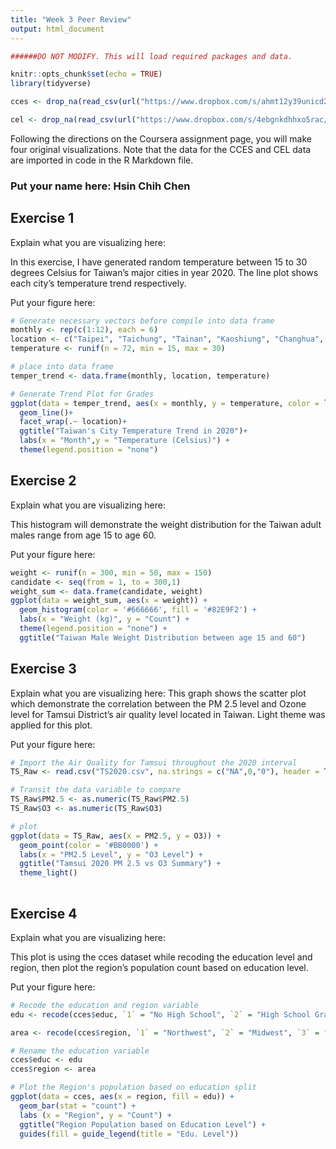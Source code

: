 ```yaml
---
title: "Week 3 Peer Review"
output: html_document
---
```


```r

######DO NOT MODIFY. This will load required packages and data.

knitr::opts_chunk$set(echo = TRUE)
library(tidyverse)

cces <- drop_na(read_csv(url("https://www.dropbox.com/s/ahmt12y39unicd2/cces_sample_coursera.csv?raw=1")))

cel <- drop_na(read_csv(url("https://www.dropbox.com/s/4ebgnkdhhxo5rac/cel_volden_wiseman%20_coursera.csv?raw=1")))


```

Following the directions on the Coursera assignment page, you will make four original visualizations. Note that the data for the CCES and CEL data are imported in code in the R Markdown file.

### Put your name here: Hsin Chih Chen

## Exercise 1

Explain what you are visualizing here:

In this exercise, I have generated random temperature between 15 to 30 degrees Celsius for Taiwan's major cities in year 2020. The line plot shows each city's temperature trend respectively.

Put your figure here:

```r
# Generate necessary vectors before compile into data frame
monthly <- rep(c(1:12), each = 6)
location <- c("Taipei", "Taichung", "Tainan", "Kaoshiung", "Changhua", "Miaoli")
temperature <- runif(n = 72, min = 15, max = 30)

# place into data frame
temper_trend <- data.frame(monthly, location, temperature)

# Generate Trend Plot for Grades
ggplot(data = temper_trend, aes(x = monthly, y = temperature, color = location)) + 
  geom_line()+
  facet_wrap(.~ location)+
  ggtitle("Taiwan's City Temperature Trend in 2020")+
  labs(x = "Month",y = "Temperature (Celsius)") + 
  theme(legend.position = "none")
```

## Exercise 2

Explain what you are visualizing here:

This histogram will demonstrate the weight distribution for the Taiwan adult males range from age 15 to age 60. 

Put your figure here:

```r
weight <- runif(n = 300, min = 50, max = 150)
candidate <- seq(from = 1, to = 300,1)
weight_sum <- data.frame(candidate, weight)
ggplot(data = weight_sum, aes(x = weight)) +
  geom_histogram(color = '#666666', fill = '#82E9F2') + 
  labs(x = "Weight (kg)", y = "Count") + 
  theme(legend.position = "none") +
  ggtitle("Taiwan Male Weight Distribution between age 15 and 60")

```

## Exercise 3

Explain what you are visualizing here:
This graph shows the scatter plot which demonstrate the correlation between the PM 2.5 level and Ozone level for Tamsui District's air quality level located in Taiwan. Light theme was applied for this plot.

Put your figure here:

```r
# Import the Air Quality for Tamsui throughout the 2020 interval
TS_Raw <- read.csv("TS2020.csv", na.strings = c("NA",0,"0"), header = TRUE)

# Transit the data variable to compare
TS_Raw$PM2.5 <- as.numeric(TS_Raw$PM2.5)
TS_Raw$O3 <- as.numeric(TS_Raw$O3)

# plot
ggplot(data = TS_Raw, aes(x = PM2.5, y = O3)) +
  geom_point(color = '#BB0000') + 
  labs(x = "PM2.5 Level", y = "O3 Level") + 
  ggtitle("Tamsui 2020 PM 2.5 vs O3 Summary") +
  theme_light()
  
```

## Exercise 4

Explain what you are visualizing here:

This plot is using the cces dataset while recoding the education level and region, then plot the region's population count based on education level.

Put your figure here:

```r
# Recode the education and region variable
edu <- recode(cces$educ, `1` = "No High School", `2` = "High School Grad", `3` = "Some College", `4` = "2-Years", `5` = "4-Years", `6` = "Post-Grad")

area <- recode(cces$region, `1` = "Northwest", `2` = "Midwest", `3` = "South", `4` = "West")

# Rename the education variable
cces$educ <- edu
cces$region <- area

# Plot the Region's population based on education split
ggplot(data = cces, aes(x = region, fill = edu)) +
  geom_bar(stat = "count") +
  labs (x = "Region", y = "Count") +
  ggtitle("Region Population based on Education Level") +
  guides(fill = guide_legend(title = "Edu. Level"))
```
